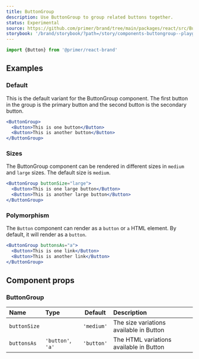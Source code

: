 ```yaml
---
title: ButtonGroup
description: Use ButtonGroup to group related buttons together.
status: Experimental
source: https://github.com/primer/brand/tree/main/packages/react/src/ButtonGroup/ButtonGroup.tsx
storybook: '/brand/storybook/?path=/story/components-buttongroup--playground'
---
```




```js
import {Button} from '@primer/react-brand'
```

## Examples

### Default

This is the default variant for the ButtonGroup component. The first button in the group is the primary button and the second button is the secondary button.

```jsx live
<ButtonGroup>
  <Button>This is one button</Button>
  <Button>This is another button</Button>
</ButtonGroup>
```

### Sizes

The ButtonGroup component can be rendered in different sizes in `medium` and `large` sizes. The default size is `medium`.

```jsx live
<ButtonGroup buttonSize="large">
  <Button>This is one large button</Button>
  <Button>This is another large button</Button>
</ButtonGroup>
```

### Polymorphism

The `Button` component can render as a `button` or `a` HTML element. By default, it will render as a `button`.

```jsx live
<ButtonGroup buttonsAs="a">
  <Button>This is one link</Button>
  <Button>This is another link</Button>
</ButtonGroup>
```

## Component props

### ButtonGroup

| Name         | Type                                                   |  Default   | Description                             |
| :----------- | :----------------------------------------------------- | :--------: | :-------------------------------------- |
| `buttonSize` | <PropTableValues values={ButtonSizes} addLineBreaks /> | `'medium'` | The size variations available in Button |
| `buttonsAs`  | `'button'`, `'a'`                                      | `'button'` | The HTML variations available in Button |
